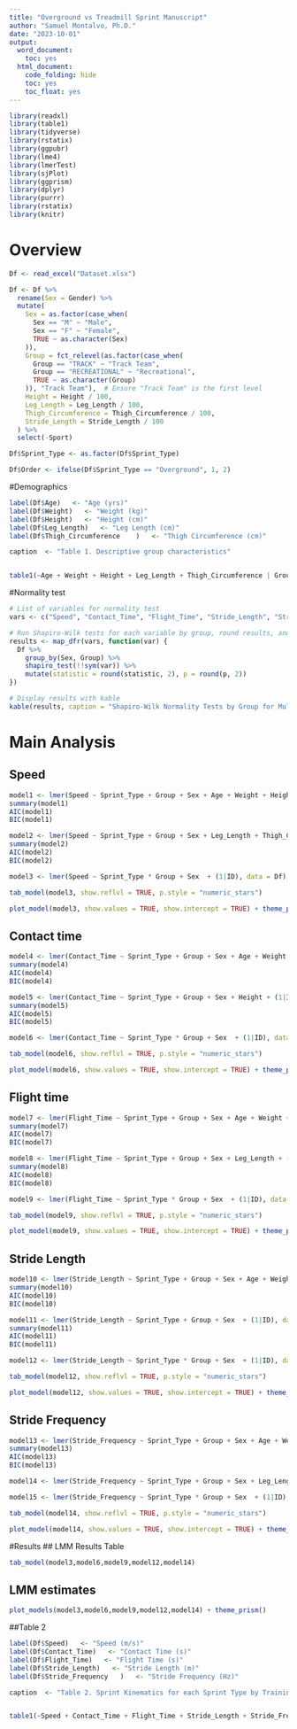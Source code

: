 ```yaml
---
title: "Overground vs Treadmill Sprint Manuscript"
author: "Samuel Montalvo, Ph.D."
date: "2023-10-01"
output:
  word_document:
    toc: yes
  html_document:
    code_folding: hide
    toc: yes
    toc_float: yes
---
```


```r
library(readxl)
library(table1)
library(tidyverse)
library(rstatix)
library(ggpubr)
library(lme4)
library(lmerTest)
library(sjPlot)
library(ggprism)
library(dplyr)
library(purrr)
library(rstatix)
library(knitr)
```

# Overview

```r
Df <- read_excel("Dataset.xlsx")

Df <- Df %>%
  rename(Sex = Gender) %>%
  mutate(
    Sex = as.factor(case_when(
      Sex == "M" ~ "Male",
      Sex == "F" ~ "Female",
      TRUE ~ as.character(Sex)
    )),
    Group = fct_relevel(as.factor(case_when(
      Group == "TRACK" ~ "Track Team",
      Group == "RECREATIONAL" ~ "Recreational",
      TRUE ~ as.character(Group)
    )), "Track Team"),  # Ensure "Track Team" is the first level
    Height = Height / 100,
    Leg_Length = Leg_Length / 100,
    Thigh_Circumference = Thigh_Circumference / 100,
    Stride_Length = Stride_Length / 100
  ) %>%
  select(-Sport)

Df$Sprint_Type <- as.factor(Df$Sprint_Type)

Df$Order <- ifelse(Df$Sprint_Type == "Overground", 1, 2)

```

#Demographics

```r
label(Df$Age)   <- "Age (yrs)"
label(Df$Weight)   <- "Weight (kg)"
label(Df$Height)   <- "Height (cm)"
label(Df$Leg_Length)   <- "Leg Length (cm)"
label(Df$Thigh_Circumference	)   <- "Thigh Circumference (cm)"

caption  <- "Table 1. Descriptive group characteristics"


table1(~Age + Weight + Height + Leg_Length + Thigh_Circumference | Group*Sex, data=Df, caption=caption, overall = FALSE)
```


#Normality test

```r
# List of variables for normality test
vars <- c("Speed", "Contact_Time", "Flight_Time", "Stride_Length", "Stride_Frequency")

# Run Shapiro-Wilk tests for each variable by group, round results, and combine
results <- map_dfr(vars, function(var) {
  Df %>% 
    group_by(Sex, Group) %>% 
    shapiro_test(!!sym(var)) %>%
    mutate(statistic = round(statistic, 2), p = round(p, 2))
})

# Display results with kable
kable(results, caption = "Shapiro-Wilk Normality Tests by Group for Multiple Variables")
```

# Main Analysis

## Speed




```r
model1 <- lmer(Speed ~ Sprint_Type + Group + Sex + Age + Weight + Height + Leg_Length + Thigh_Circumference + (1|ID), data = Df)
summary(model1)
AIC(model1)
BIC(model1)
```


```r
model2 <- lmer(Speed ~ Sprint_Type + Group + Sex + Leg_Length + Thigh_Circumference + (1|ID), data = Df)
summary(model2)
AIC(model2)
BIC(model2)
```



```r
model3 <- lmer(Speed ~ Sprint_Type * Group + Sex  + (1|ID), data = Df)
```


```r
tab_model(model3, show.reflvl = TRUE, p.style = "numeric_stars") 
```


```r
plot_model(model3, show.values = TRUE, show.intercept = TRUE) + theme_prism()
```



## Contact time

```r
model4 <- lmer(Contact_Time ~ Sprint_Type + Group + Sex + Age + Weight + Height + Leg_Length + Thigh_Circumference + (1|ID), data = Df)
summary(model4)
AIC(model4)
BIC(model4)
```


```r
model5 <- lmer(Contact_Time ~ Sprint_Type + Group + Sex + Height + (1|ID), data = Df)
summary(model5)
AIC(model5)
BIC(model5)
```





```r
model6 <- lmer(Contact_Time ~ Sprint_Type * Group + Sex  + (1|ID), data = Df)
```


```r
tab_model(model6, show.reflvl = TRUE, p.style = "numeric_stars") 
```


```r
plot_model(model6, show.values = TRUE, show.intercept = TRUE) + theme_prism()
```



## Flight time

```r
model7 <- lmer(Flight_Time ~ Sprint_Type + Group + Sex + Age + Weight + Height + Leg_Length + Thigh_Circumference + (1|ID), data = Df)
summary(model7)
AIC(model7)
BIC(model7)
```


```r
model8 <- lmer(Flight_Time ~ Sprint_Type + Group + Sex + Leg_Length + (1|ID), data = Df)
summary(model8)
AIC(model8)
BIC(model8)
```





```r
model9 <- lmer(Flight_Time ~ Sprint_Type * Group + Sex  + (1|ID), data = Df)
```


```r
tab_model(model9, show.reflvl = TRUE, p.style = "numeric_stars") 
```


```r
plot_model(model9, show.values = TRUE, show.intercept = TRUE) + theme_prism()
```


## Stride Length

```r
model10 <- lmer(Stride_Length ~ Sprint_Type + Group + Sex + Age + Weight + Height + Leg_Length + Thigh_Circumference + (1|ID), data = Df)
summary(model10)
AIC(model10)
BIC(model10)
```


```r
model11 <- lmer(Stride_Length ~ Sprint_Type + Group + Sex  + (1|ID), data = Df)
summary(model11)
AIC(model11)
BIC(model11)
```





```r
model12 <- lmer(Stride_Length ~ Sprint_Type * Group + Sex  + (1|ID), data = Df)
```


```r
tab_model(model12, show.reflvl = TRUE, p.style = "numeric_stars") 
```


```r
plot_model(model12, show.values = TRUE, show.intercept = TRUE) + theme_prism()
```



## Stride Frequency

```r
model13 <- lmer(Stride_Frequency ~ Sprint_Type + Group + Sex + Age + Weight + Height + Leg_Length + Thigh_Circumference + (1|ID), data = Df)
summary(model13)
AIC(model13)
BIC(model13)
```


```r
model14 <- lmer(Stride_Frequency ~ Sprint_Type + Group + Sex + Leg_Length + (1|ID), data = Df)
```





```r
model15 <- lmer(Stride_Frequency ~ Sprint_Type * Group + Sex  + (1|ID), data = Df)
```


```r
tab_model(model14, show.reflvl = TRUE, p.style = "numeric_stars") 
```


```r
plot_model(model14, show.values = TRUE, show.intercept = TRUE) + theme_prism()
```


#Results
## LMM Results Table

```r
tab_model(model3,model6,model9,model12,model14) 
```

## LMM estimates

```r
plot_models(model3,model6,model9,model12,model14) + theme_prism()
```


##Table 2

```r
label(Df$Speed)   <- "Speed (m/s)"
label(Df$Contact_Time)   <- "Contact Time (s)"
label(Df$Flight_Time)   <- "Flight Time (s)"
label(Df$Stride_Length)   <- "Stride Length (m)"
label(Df$Stride_Frequency	)   <- "Stride Frequency (Hz)"

caption  <- "Table 2. Sprint Kinematics for each Sprint Type by Training Group and Sex"


table1(~Speed + Contact_Time + Flight_Time + Stride_Length + Stride_Frequency | Group*Sex, data=Df, caption=caption, overall = FALSE)
```
